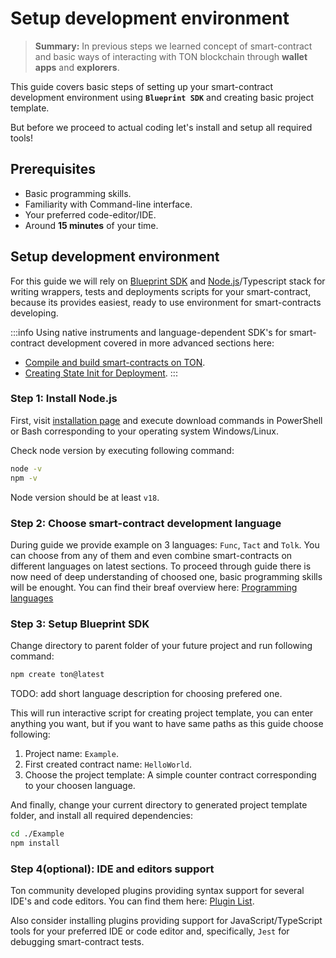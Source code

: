 # Setup development environment

> **Summary:** In previous steps we learned concept of smart-contract and basic ways of interacting with TON blockchain through **wallet apps** and **explorers**.

This guide covers basic steps of setting up your smart-contract development environment using **`Blueprint SDK`** and creating basic project template.

But before we proceed to actual coding let's install and setup all required tools!

## Prerequisites

 - Basic programming skills.
 - Familiarity with Command-line interface.
 - Your preferred code-editor/IDE.
 - Around __15 minutes__ of your time.

## Setup development environment

For this guide we will rely on [Blueprint SDK](https://github.com/ton-org/blueprint) and [Node.js](https://nodejs.org/en)/Typescript stack for writing wrappers, tests and deployments scripts for your smart-contract, because its provides easiest, ready to use environment for smart-contracts developing. 

:::info
Using native instruments and language-dependent SDK's for smart-contract development covered in more advanced sections here:
 - [Compile and build smart-contracts on TON](/v3/documentation/archive/compile#ton-compiler).
 - [Creating State Init for Deployment](/v3/guidelines/smart-contracts/howto/wallet#creating-the-state-init-for-deployment).
:::

### Step 1: Install Node.js

First, visit [installation page](https://nodejs.org/en/download) and execute download commands in PowerShell or Bash corresponding to your operating system Windows/Linux. 

Check node version by executing following command:

```bash
node -v
npm -v
```
Node version should be at least `v18`.


### Step 2: Choose smart-contract development language

During guide we provide example on 3 languages: `Func`, `Tact` and `Tolk`. You can choose from any of them and even combine smart-contracts on different languages on latest sections. To proceed through guide there is now need of deep understanding of choosed one, basic programming skills will be enought. You can find their breaf overview here: [Programming languages](/v3/documentation/smart-contracts/overview#programming-languages)

### Step 3: Setup Blueprint SDK

Change directory to parent folder of your future project and run following command:

```bash
npm create ton@latest
```

TODO: add short language description for choosing prefered one.

This will run interactive script for creating project template, you can enter anything you want, but if you want to have same paths as this guide choose following:
1. Project name: `Example`.
2. First created contract name: `HelloWorld`.
3. Choose the project template: A simple counter contract corresponding to your choosen language.

And finally, change your current directory to generated project template folder, and install all required dependencies:

```bash
cd ./Example
npm install
```

### Step 4(optional): IDE and editors support

Ton community developed plugins providing syntax support for several IDE's and code editors. You can find them here: [Plugin List](https://docs.ton.org/v3/documentation/smart-contracts/getting-started/ide-plugins).

Also consider installing plugins providing support for JavaScript/TypeScript tools for your preferred IDE or code editor and, specifically, `Jest` for debugging smart-contract tests.

